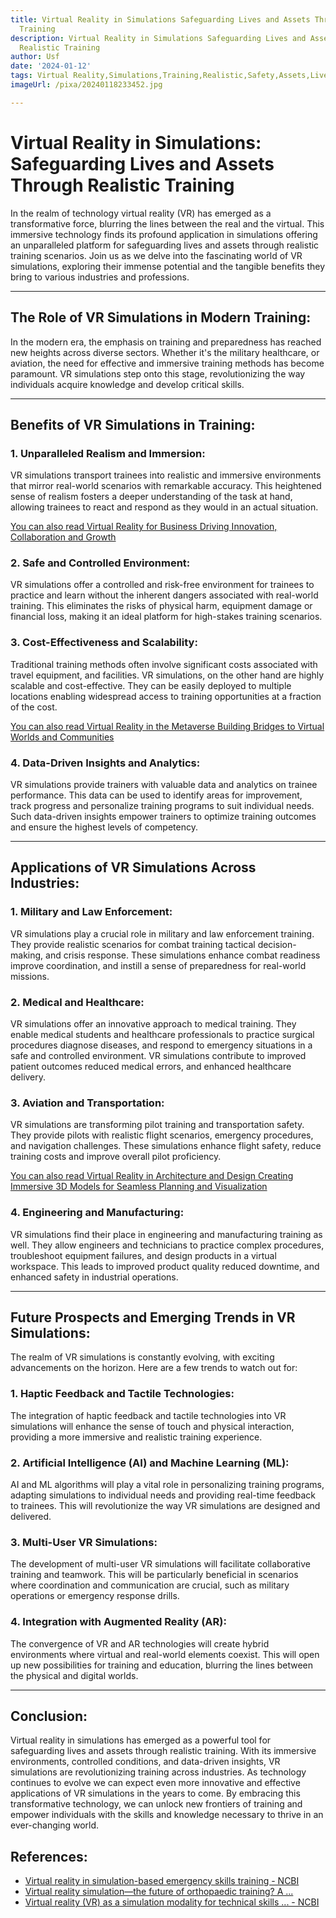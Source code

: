 ```yaml
---
title: Virtual Reality in Simulations Safeguarding Lives and Assets Through Realistic
  Training
description: Virtual Reality in Simulations Safeguarding Lives and Assets Through
  Realistic Training
author: Usf
date: '2024-01-12'
tags: Virtual Reality,Simulations,Training,Realistic,Safety,Assets,Lives
imageUrl: /pixa/20240118233452.jpg

---
```

# Virtual Reality in Simulations: Safeguarding Lives and Assets Through Realistic Training

In the realm of technology virtual reality (VR) has  emerged  as a transformative force, blurring the lines between the real and the virtual. This immersive  technology finds its profound application in simulations offering an unparalleled platform for safeguarding lives and assets through realistic training scenarios. Join us as we delve into the fascinating world of VR  simulations, exploring their  immense potential and the tangible benefits they bring to various industries and professions.

---
## The Role of VR Simulations in Modern Training:

In the modern era, the emphasis on training and preparedness has reached new heights across diverse sectors. Whether it's the military healthcare,  or aviation, the need for effective and immersive training  methods has become paramount. VR simulations step onto  this stage, revolutionizing the way individuals acquire knowledge and  develop critical skills.

---
## Benefits of VR Simulations  in Training:

### 1. Unparalleled Realism and Immersion:

VR simulations transport  trainees  into realistic and immersive environments that  mirror real-world scenarios with remarkable accuracy.  This heightened sense of realism fosters  a deeper understanding of the task  at hand, allowing trainees to react and respond as they would in an actual situation.

[You can also read Virtual Reality  for Business  Driving Innovation, Collaboration and Growth](Virtual%20Reality%20for%20Business%20Driving%20Innovation%2C%20Collaboration%2C%20and%20Growth)


###  2. Safe and Controlled Environment:

VR simulations offer a controlled and  risk-free environment for trainees to practice and learn without the inherent dangers associated with real-world training. This eliminates the risks of physical harm, equipment damage or financial loss, making it an ideal platform  for high-stakes training scenarios.

### 3. Cost-Effectiveness and Scalability:

Traditional training methods often involve significant costs associated with travel equipment,  and  facilities. VR simulations, on the other hand are highly scalable and cost-effective. They can be easily deployed  to multiple locations enabling widespread access to training opportunities  at a fraction  of the cost.

[You can also read Virtual  Reality in the Metaverse Building Bridges to Virtual Worlds and Communities](Virtual%20Reality%20in%20the%20Metaverse%20Building%20Bridges%20to%20Virtual%20Worlds%20and%20Communities)


### 4. Data-Driven Insights and Analytics:

VR  simulations provide trainers with valuable data and  analytics on  trainee performance. This data can be used to  identify areas for improvement, track progress and personalize training programs to suit individual needs. Such data-driven insights empower  trainers to optimize training outcomes  and ensure the highest levels of competency.

---
## Applications of  VR Simulations Across Industries:

### 1. Military and Law Enforcement:

VR simulations play a crucial role in military and law enforcement training. They provide realistic scenarios for combat training tactical decision-making, and crisis response. These  simulations  enhance combat readiness improve  coordination, and instill a sense of preparedness for real-world missions.

### 2. Medical and Healthcare:

VR simulations offer an innovative approach to medical training. They enable medical students and healthcare professionals to practice surgical procedures diagnose  diseases, and respond to emergency situations in  a  safe and  controlled environment. VR simulations contribute  to improved  patient outcomes reduced medical errors, and enhanced healthcare delivery.

### 3.  Aviation and Transportation:

VR simulations are transforming pilot training and transportation safety. They provide pilots with realistic flight  scenarios, emergency procedures, and navigation challenges. These simulations enhance flight safety, reduce  training costs and improve overall pilot proficiency.

[You can also read Virtual Reality in Architecture and Design Creating Immersive 3D Models for Seamless Planning and Visualization](Virtual%20Reality%20in%20Architecture%20and%20Design%20Creating%20Immersive%203D%20Models%20for%20Seamless%20Planning%20and%20Visualization)


### 4. Engineering  and Manufacturing:

VR simulations find their place in engineering  and manufacturing training as well.  They allow engineers and technicians to  practice complex procedures, troubleshoot equipment failures, and design  products  in a virtual workspace. This leads  to improved product quality  reduced  downtime, and enhanced safety in industrial operations.

---
## Future Prospects and Emerging Trends in VR Simulations:

The realm of VR simulations is constantly evolving, with exciting  advancements  on  the  horizon. Here are a few  trends to  watch out for:

### 1. Haptic Feedback and Tactile Technologies:

The integration  of haptic feedback and tactile technologies into VR  simulations will enhance the sense of touch and physical interaction, providing a more immersive and realistic training experience.

### 2. Artificial Intelligence (AI) and Machine  Learning (ML):

AI and ML algorithms will play a vital role in personalizing training  programs, adapting  simulations to individual needs and providing real-time feedback to trainees. This will revolutionize the way VR simulations  are designed and delivered.

### 3. Multi-User VR Simulations:

The development of multi-user VR simulations will facilitate collaborative training and teamwork.  This will be particularly beneficial in  scenarios where coordination and communication are crucial,  such as  military operations or emergency response drills.

### 4. Integration with Augmented Reality (AR):

The convergence of VR and AR technologies will create hybrid environments  where virtual and real-world elements coexist. This will open up new  possibilities for training and education,  blurring the lines between the physical and digital worlds.

---
## Conclusion:

Virtual reality in simulations has emerged  as a powerful  tool  for safeguarding lives and  assets through realistic training. With its immersive environments, controlled conditions, and data-driven insights,  VR simulations are revolutionizing training across industries. As technology continues to  evolve we can expect  even  more  innovative and effective applications of VR simulations in the years to come. By embracing this transformative technology, we can unlock new frontiers of training and empower individuals with the skills and knowledge necessary to thrive in an ever-changing world.

## References:
- [Virtual reality in simulation-based emergency skills training - NCBI](https://www.ncbi.nlm.nih.gov/pmc/articles/PMC10618508/)
- [Virtual reality simulation—the future of orthopaedic training? A ...](https://advancesinsimulation.biomedcentral.com/articles/10.1186/s41077-020-00153-x)
- [Virtual reality (VR) as a simulation modality for technical skills ... - NCBI](https://www.ncbi.nlm.nih.gov/pmc/articles/PMC8606692/)
